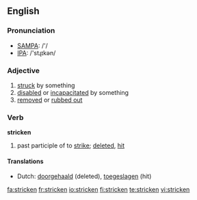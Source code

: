 ==English==

===Pronunciation===
*[[w:SAMPA|SAMPA]]: /'/
*[[w:IPA|IPA]]: /'stɻɪkən/

===Adjective===
{{en-adj}}

# [[struck]] by something
# [[disabled]] or [[incapacitated]] by something
# [[removed]] or [[rubbed out]]

===Verb===
'''stricken'''

# past participle of to [[strike]]; [[deleted]], [[hit]]

====Translations====
*Dutch: [[doorgehaald]] (deleted), [[toegeslagen]] (hit)

[[fa:stricken]]
[[fr:stricken]]
[[io:stricken]]
[[fi:stricken]]
[[te:stricken]]
[[vi:stricken]]